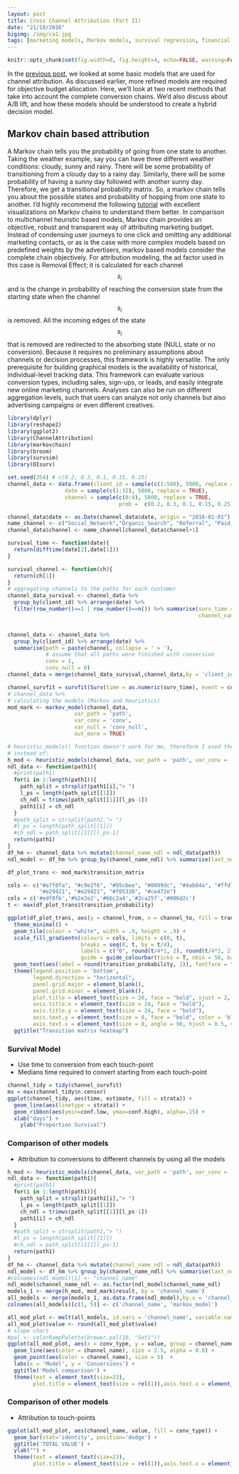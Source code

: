 ```yaml
---
layout: post
title: Cross Channel Attribution (Part II)
date: "21/10/2016"
bigimg: /img/ca1.jpg
tags: [marketing models, Markov models, survival regression, financial engineering]
---
```


```r
knitr::opts_chunk$set(fig.width=8, fig.height=4, echo=FALSE, warning=FALSE, message=FALSE)
```

In the [previous post](https://ahsanijaz.github.io/2016-10-19-channelAttribution/), we looked at some basic models that are used for channel attribution. As discussed earlier, more refined models are required for objective budget allocation. Here, we'll look at two recent methods that take into account the complete conversion chains. We'd also discuss about A/B lift, and how these models should be understood to create a hybrid decision model. 

## Markov chain based attribution

A Markov chain tells you the probability of going from one state to another. Taking the weather example, say you can have three different weather conditions: cloudy, sunny and rainy. There will be some probability of transitioning from a cloudy day to a rainy day. Similarly, there will be some probability of having a sunny day followed with another sunny day. Therefore, we get a transitional probability matrix. So, a markov chain tells you about the possible states and probability of hopping from one state to another. I'd highly recommend the following [tutorial](http://setosa.io/ev/markov-chains/) with excellent visualizations on Markov chains to understand them better. 
In comparison to multichannel heuristic based models, Markov chain provides an objective, robust and transparent way of attributing marketing budget. Instead of condensing user journeys to one click and omitting any additional marketing contacts, or as is the case with more complex models based on predefined weights by the advertisers, markov based models consider the complete chain objectively.
For attribution modeling, the ad factor used in this case is Removal Effect; it is calculated for each channel $$ s_i $$ and is the
change in probability of reaching the conversion state from the starting state when the channel $$ s_i $$ is removed. All the incoming edges of the state $$ s_i $$ that is removed are redirected to the absorbing state (NULL state or no conversion). 
Because it requires no preliminary assumptions about channels or decision processes,
this framework is highly versatile. The only prerequisite for building graphical models is the
availability of historical, individual-level tracking data. This framework can evaluate various
conversion types, including sales, sign-ups, or leads, and easily integrate new online
marketing channels. Analyses can also be run on different aggregation levels, such that users can
analyze not only channels but also advertising campaigns or even different creatives.


```r
library(dplyr)
library(reshape2)
library(ggplot2)
library(ChannelAttribution)
library(markovchain)
library(broom)
library(survsim)
library(OIsurv)

set.seed(354) # c(0.2, 0.3, 0.1, 0.15, 0.25)
channel_data <- data.frame(client_id = sample(c(1:500), 5000, replace = TRUE),
                  date = sample(c(1:32), 5000, replace = TRUE),
                  channel = sample(c(0:4), 5000, replace = TRUE,
                                   prob =  c(0.2, 0.3, 0.1, 0.15, 0.25)))

channel_data$date <- as.Date(channel_data$date, origin = "2016-01-01")
name_channel <- c("Social_Network","Organic_Search", "Referral", "Paid_Search", "Direct")
channel_data$channel <- name_channel[channel_data$channel+1]

survival_time <- function(date){
  return(difftime(date[2],date[1]))
}

survival_channel <- function(ch){
  return(ch[1])
}
# aggregating channels to the paths for each customer
channel_data_survival <- channel_data %>%
  group_by(client_id) %>% arrange(date) %>% 
  filter(row_number()==1 | row_number()==n()) %>% summarise(surv_time = survival_time(date),
                                                            channel_name = survival_channel(channel))


channel_data <- channel_data %>%
  group_by(client_id) %>% arrange(date) %>% 
  summarise(path = paste(channel, collapse = ' > '),
            # assume that all paths were finished with conversion
            conv = 1,
            conv_null = 0) 
channel_data = merge(channel_data_survival,channel_data,by = 'client_id')

channel_survfit = survfit(Surv(time = as.numeric(surv_time), event = conv) ~ channel_name, data = channel_data)
# channel_data %>%
# calculating the models (Markov and heuristics)
mod_mark <- markov_model(channel_data,
                     var_path = 'path',
                     var_conv = 'conv',
                     var_null = 'conv_null',
                     out_more = TRUE)

# heuristic_models() function doesn't work for me, therefore I used the manual calculations
# instead of:
h_mod <- heuristic_models(channel_data, var_path = 'path', var_conv = 'conv')
ndl_data <- function(path1){
  #print(path1)
  for(i in 1:length(path1)){
    path_split = strsplit(path1[i],"> ")
    l_ps = length(path_split[[1]])
    ch_ndl = trimws(path_split[[1]][l_ps-1])
    path1[i] = ch_ndl
  }
  #path_split = strsplit(path1,"> ")
  #l_ps = length(path_split[[1]])
  #ch_ndl = path_split[[1]][l_ps-1]
  return(path1)
}
df_hm <- channel_data %>% mutate(channel_name_ndl = ndl_data(path))
ndl_model <- df_hm %>% group_by(channel_name_ndl) %>% summarise(last_non_direct_conversions = sum(conv))

df_plot_trans <- mod_mark$transition_matrix

cols <- c("#e7f0fa", "#c9e2f6", "#95cbee", "#0099dc", "#4ab04a", "#ffd73e", "#eec73a",
          "#e29421", "#e29421", "#f05336", "#ce472e")
cols = c('#edf8fb','#b2e2e2','#66c2a4','#2ca25f','#006d2c')
t <- max(df_plot_trans$transition_probability)

ggplot(df_plot_trans, aes(y = channel_from, x = channel_to, fill = transition_probability)) +
  theme_minimal() +
  geom_tile(colour = "white", width = .9, height = .9) +
  scale_fill_gradientn(colours = cols, limits = c(0, t),
                       breaks = seq(0, t, by = t/4),
                       labels = c("0", round(t/4*1, 2), round(t/4*2, 2), round(t/4*3, 2), round(t/4*4, 2)),
                       guide = guide_colourbar(ticks = T, nbin = 50, barheight = .5, label = T, barwidth = 10)) +
  geom_text(aes(label = round(transition_probability, 2)), fontface = "bold", size = 4) +
  theme(legend.position = 'bottom',
        legend.direction = "horizontal",
        panel.grid.major = element_blank(),
        panel.grid.minor = element_blank(),
        plot.title = element_text(size = 20, face = "bold", vjust = 2, color = 'black', lineheight = 0.8),
        axis.title.x = element_text(size = 24, face = "bold"),
        axis.title.y = element_text(size = 24, face = "bold"),
        axis.text.y = element_text(size = 8, face = "bold", color = 'black'),
        axis.text.x = element_text(size = 8, angle = 90, hjust = 0.5, vjust = 0.5, face = "plain")) +
  ggtitle("Transition matrix heatmap")

```

### Survival Model

- Use time to conversion from each touch-point
- Medians time required to convert starting from each touch-point 

```r
channel_tidy = tidy(channel_survfit)
mx = max(channel_tidy$n.censor)
ggplot(channel_tidy, aes(time, estimate, fill = strata)) + 
  geom_line(aes(linetype = strata)) +
  geom_ribbon(aes(ymin=conf.low, ymax=conf.high), alpha=.15) + 
  xlab("days") + 
    ylab("Proportion Survival")

```


### Comparison of other models

- Attribution to conversions to different channels by using all the models

```r

h_mod <- heuristic_models(channel_data, var_path = 'path', var_conv = 'conv')
ndl_data <- function(path1){
  #print(path1)
  for(i in 1:length(path1)){
    path_split = strsplit(path1[i],"> ")
    l_ps = length(path_split[[1]])
    ch_ndl = trimws(path_split[[1]][l_ps-1])
    path1[i] = ch_ndl
  }
  #path_split = strsplit(path1,"> ")
  #l_ps = length(path_split[[1]])
  #ch_ndl = path_split[[1]][l_ps-1]
  return(path1)
}
df_hm <- channel_data %>% mutate(channel_name_ndl = ndl_data(path))
ndl_model <- df_hm %>% group_by(channel_name_ndl) %>% summarise(last_non_direct_conversions = sum(conv))
#colnames(ndl_model)[1] <- "channel_name"
ndl_model$channel_name_ndl <- as.factor(ndl_model$channel_name_ndl)
models_1 <- merge(h_mod, mod_mark$result, by = 'channel_name')
all_models <- merge(models_1, as.data.frame(ndl_model),by.x = 'channel_name',by.y='channel_name_ndl')
colnames(all_models)[c(1, 5)] <- c('channel_name', 'markov_model')

all_mod_plot <- melt(all_models, id.vars = 'channel_name', variable.name = 'conv_type')
all_mod_plot$value <- round(all_mod_plot$value)
# slope chart
#pal <- colorRampPalette(brewer.pal(10, "Set1"))
ggplot(all_mod_plot, aes(x = conv_type, y = value, group = channel_name)) +
  geom_line(aes(color = channel_name), size = 2.5, alpha = 0.8) +
  geom_point(aes(color = channel_name), size = 5)  +
  labs(x = 'Model', y = 'Conversions') +
  ggtitle('Model comparison') + 
  theme(text = element_text(size=23),
        plot.title = element_text(size = rel(1)),axis.text.x = element_text(angle = 45, hjust = 1))

```

### Comparison of other models

- Attribution to touch-points

```r

ggplot(all_mod_plot, aes(channel_name, value, fill = conv_type)) +
  geom_bar(stat='identity', position='dodge') +
  ggtitle('TOTAL VALUE') + 
  ylab("") + 
  theme(text = element_text(size=23),
        plot.title = element_text(size = rel(1)),axis.text.x = element_text(angle = 45, hjust = 1))

```

